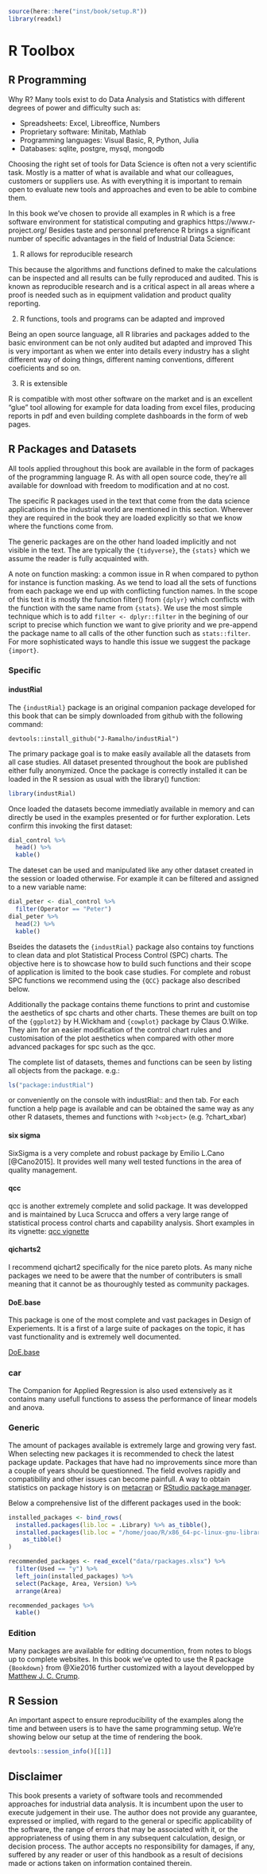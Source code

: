 
```r
source(here::here("inst/book/setup.R"))
library(readxl)
```

# R Toolbox

## R Programming

Why R? Many tools exist to do Data Analysis and Statistics with different degrees of power and difficulty such as:

* Spreadsheets: Excel, Libreoffice, Numbers
* Proprietary software: Minitab, Mathlab
* Programming languages: Visual Basic, R, Python, Julia
* Databases: sqlite, postgre, mysql, mongodb

Choosing the right set of tools for Data Science is often not a very scientific task. Mostly is a matter of what is available and what our colleagues, customers or suppliers use. As with everything it is important to remain open to evaluate new tools and approaches and even to be able to combine them.

In this book we've chosen to provide all examples in R which is a free software environment for statistical computing and graphics https://www.r-project.org/
Besides taste and personnal preference R brings a significant number of specific advantages in the field of Industrial Data Science:

1. R allows for reproducible research

This because the algorithms and functions defined to make the calculations can be inspected and all results can be fully reproduced and audited. This is known as reproducible research and is a critical aspect in all areas where a proof is needed such as in equipment validation and product quality reporting.

2. R functions, tools and programs can be adapted and improved

Being an open source language, all R libraries and packages added to the basic environment can be not only audited but adapted and improved This is very important as when we enter into details every industry has a slight different way of doing things, different naming conventions, different coeficients and so on.

3. R is extensible

R is compatible with most other software on the market and is an excellent "glue" tool allowing for example for data loading from excel files, producing reports in pdf and even building complete dashboards in the form of web pages. 

## R Packages and Datasets

All tools applied throughout this book are available in the form of packages of the programming language R. As with all open source code, they're all available for download with freedom to modification and at no cost.

The specific R packages used in the text that come from the data science applications in the industrial world are mentioned in this section. Wherever they are required in the book they are loaded explicitly so that we know where the functions come from.

The generic packages are on the other hand loaded implicitly and not visible in the text. The are typically the `{tidyverse}`, the `{stats}` which we assume the reader is fully acquainted with.

A note on function masking: a common issue in R when compared to python for instance is function masking. As we tend to load all the sets of functions from each package we end up with conflicting function names. In the scope of this text it is mostly the function filter() from `{dplyr}` which conflicts with the function with the same name from `{stats}`. We use the most simple technique which is to add `filter <- dplyr::filter` in the begining of our script to precise which function we want to give priority and we pre-append the package name to all calls of the other function such as `stats::filter`. For more sophisticated ways to handle this issue we suggest the package `{import}`.

### Specific

#### industRial

The `{industRial}` package is an original companion package developed for this book that can be simply downloaded from github with the following command:

```{}
devtools::install_github("J-Ramalho/industRial")
```

The primary package goal is to make easily available all the datasets from all case studies. All dataset presented throughout the book are published either fully anonymized. Once the package is correctly installed it can be loaded in the R session as usual with the library() function:

```r
library(industRial)
```

Once loaded the datasets become immediatly available in memory and can directly be used in the examples presented or for further exploration. Lets confirm this invoking the first dataset:

```r
dial_control %>%
  head() %>%
  kable()
```

The dateset can be used and manipulated like any other dataset created in the session or loaded otherwise. For example it can be filtered and assigned to a new variable name:

```r
dial_peter <- dial_control %>%
  filter(Operator == "Peter") 
dial_peter %>%
  head(2) %>%
  kable()
```

Bseides the datasets the `{industRial}` package also contains toy functions to clean data and plot Statistical Process Control (SPC) charts. The objective here is to showcase how to build such functions and their scope of application is limited to the book case studies. For complete and robust SPC functions we recommend using the `{QCC}` package also described below.

Additionally the package contains theme functions to print and customise the aesthetics of spc charts and other charts. These themes are built on top of the `{ggplot2}` by H.Wickham and `{cowplot}` package by Claus O.Wilke. They aim for an easier modification of the control chart rules and customisation of the plot aesthetics when compared with other more advanced packages for spc such as the qcc. 

The complete list of datasets, themes and functions can be seen by listing all objects from the package. e.g.:

```r
ls("package:industRial")
```

or conveniently on the console with industRial:: and then tab. For each function a help page is available and can be obtained the same way as any other R datasets, themes and functions with `?<object>` (e.g. ?chart_xbar)

#### six sigma

SixSigma is a very complete and robust package by Emilio L.Cano [@Cano2015]. It provides well many well tested functions in the area of quality management.

#### qcc

qcc is another extremely complete and solid package. It was developped and is maintained by Luca Scrucca and offers a very large range of statistical process control charts and capability analysis. Short examples in its vignette: [qcc vignette](https://luca-scr.github.io/qcc/articles/qcc.html)

#### qicharts2

I recommend qichart2 specifically for the nice pareto plots. As many niche packages we need to be awere that the number of contributers is small meaning that it cannot be as thouroughly tested as community packages.

#### DoE.base

This package is one of the most complete and vast packages in Design of Experiements. It is a first of a large suite of packages on the topic, it has vast functionality and is extremely well documented.

[DoE.base](http://prof.beuth-hochschule.de/groemping/software/doe/?L=1&print=1)

### car

The Companion for Applied Regression is also used extensively as it contains many usefull functions to assess the performance of linear models and anova. 

### Generic

The amount of packages available is extremely large and growing very fast. When selecting new packages it is recommended to check the latest package update. Packages that have had no improvements since more than a couple of years should be questionned. The field evolves rapidly and compatibility and other issues can become painfull. A way to obtain statistics on package history is on [metacran](https://www.r-pkg.org/) or [RStudio package manager](https://packagemanager.rstudio.com/). 

Below a comprehensive list of the different packages used in the book:

```r
installed_packages <- bind_rows(
  installed.packages(lib.loc = .Library) %>% as_tibble(),
  installed.packages(lib.loc = "/home/joao/R/x86_64-pc-linux-gnu-library/4.0/") %>% 
    as_tibble()
)

recommended_packages <- read_excel("data/rpackages.xlsx") %>%
  filter(Used == "y") %>%
  left_join(installed_packages) %>%
  select(Package, Area, Version) %>%
  arrange(Area)

recommended_packages %>%
  kable()
```

### Edition

Many packages are available for editing documention, from notes to blogs up to complete websites. In this book we've opted to use the R package `{Bookdown}` from @Xie2016 further customized with a layout developped by [Matthew J. C. Crump](https://community.rstudio.com/t/bookdown-contest-submission-gitbook-style-tufte-style-for-web-book/11666). 

## R Session

An important aspect to ensure reproducibility of the examples along the time and between users is to have the same programming setup. We're showing below our setup at the time of rendering the book. 

```r
devtools::session_info()[[1]]
```

## Disclaimer

This book presents a variety of software tools and recommended approaches for industrial data analysis. It is incumbent upon the user to execute judgement in their use. The author does not provide any guarantee, expressed or implied, with regard to the general or specific applicability of the software, the range of errors that may be associated with it, or the appropriateness of using them in any subsequent calculation, design, or decision process. The author accepts no responsibility for damages, if any, suffered by any reader or user of this handbook as a result of decisions made or actions taken on information contained therein.




